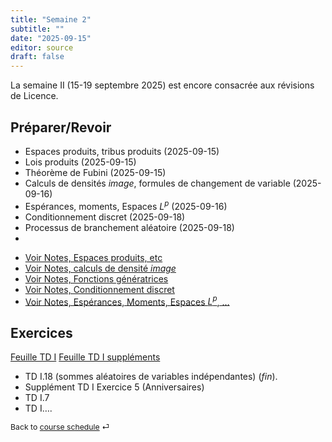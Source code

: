 ```yaml
---
title: "Semaine 2"
subtitle: ""
date: "2025-09-15"
editor: source
draft: false
---
```





::: callout-important

La semaine II (15-19 septembre 2025)  est encore consacrée aux révisions de Licence. 

:::

## Préparer/Revoir

::: {}

- Espaces produits, tribus produits (2025-09-15)
- Lois produits  (2025-09-15)
- Théorème de Fubini (2025-09-15)
- Calculs de densités *image*, formules de changement de variable (2025-09-16)
- Espérances, moments, Espaces $L^p$ (2025-09-16)
- Conditionnement discret (2025-09-18)
- Processus de branchement aléatoire (2025-09-18)
- 

:::

::: {}

- [Voir Notes, Espaces produits, etc](https://s-v-b.github.io/MA1AY010-CN/022-product-measures.html)
- [Voir Notes, calculs de densité *image*](https://s-v-b.github.io/MA1AY010-CN/https://s-v-b.github.io/MA1AY010-CN/032-acfamilies.html)
- [Voir Notes, Fonctions génératrices](https://s-v-b.github.io/MA1AY010-CN/https://s-v-b.github.io/MA1AY010-CN/0225-pgf.html)
- [Voir Notes, Conditionnement discret](https://s-v-b.github.io/MA1AY010-CN/https://s-v-b.github.io/MA1AY010-CN/)
- [Voir Notes, Espérances, Moments, Espaces $L^p$, ...](https://s-v-b.github.io/MA1AY010-CN/031-moments.html)


:::


## Exercices

[Feuille TD I](/exercices/td1.html)
[Feuille TD I suppléments](/exercices/td1-supplement.html)


- TD I.18 (sommes aléatoires de variables indépendantes) (*fin*).
- Supplément TD I Exercice 5 (Anniversaires)
- TD I.7
- TD I....



::: {style="font-size: 0.875em;"}
Back to [course schedule](/ "Course schedule") ⏎
:::
